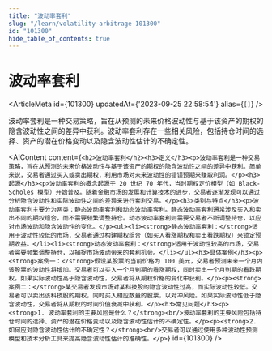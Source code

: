```yaml
---
title: "波动率套利"
slug: "/learn/volatility-arbitrage-101300"
id: "101300"
hide_table_of_contents: true
---
```



# 波动率套利

<ArticleMeta id={101300} updatedAt={'2023-09-25 22:58:54'} alias={`[]`} />
<div className='border-solid border-b border-t-0 my-4 border-[var(--ifm-color-gray-300)]' />

波动率套利是一种交易策略，旨在从预测的未来价格波动性与基于该资产的期权的隐含波动性之间的差异中获利。波动率套利存在一些相关风险，包括持仓时间的选择、资产的潜在价格变动以及隐含波动性估计的不确定性。

<AIContent content={`<h2>波动率套利</h2><h3>定义</h3><p>波动率套利是一种交易策略，旨在从预测的未来价格波动性与基于该资产的期权的隐含波动性之间的差异中获利。简单来说，交易者通过买入或卖出期权，利用市场对未来波动性的错误预期来赚取利润。</p><h3>起源</h3><p>波动率套利的概念起源于 20 世纪 70 年代，当时期权定价模型（如 Black-Scholes 模型）开始普及。随着金融市场的发展和计算技术的进步，交易者逐渐发现可以通过分析隐含波动性和实际波动性之间的差异来进行套利交易。</p><h3>类别与特点</h3><p>波动率套利主要分为两类：静态波动率套利和动态波动率套利。静态波动率套利通常涉及买入和卖出不同的期权组合，而不需要频繁调整持仓。动态波动率套利则需要交易者不断调整持仓，以应对市场波动和隐含波动性的变化。</p><ul><li><strong>静态波动率套利：</strong>适用于波动性较低的市场，交易者通过构建期权组合（如买入看涨期权和卖出看跌期权）来锁定预期收益。</li><li><strong>动态波动率套利：</strong>适用于波动性较高的市场，交易者需要频繁调整持仓，以捕捉市场波动带来的套利机会。</li></ul><h3>具体案例</h3><p><strong>案例一：</strong>假设某股票的当前价格为 100 美元，交易者预测未来一个月内该股票的波动性将增加。交易者可以买入一个月到期的看涨期权，同时卖出一个月到期的看跌期权。如果实际波动性高于隐含波动性，交易者将从期权价格的变化中获利。</p><p><strong>案例二：</strong>某交易者发现市场对某科技股的隐含波动性过高，而实际波动性较低。交易者可以卖出该科技股的期权，同时买入相应数量的股票，以对冲风险。如果实际波动性低于隐含波动性，交易者将从期权的时间价值衰减中获利。</p><h3>常见问题</h3><p><strong>1. 波动率套利的主要风险是什么？</strong><br/>波动率套利的主要风险包括持仓时间的选择、资产的潜在价格变动以及隐含波动性估计的不确定性。</p><p><strong>2. 如何应对隐含波动性估计的不确定性？</strong><br/>交易者可以通过使用多种波动性预测模型和技术分析工具来提高隐含波动性估计的准确性。</p>`} id={101300} />
